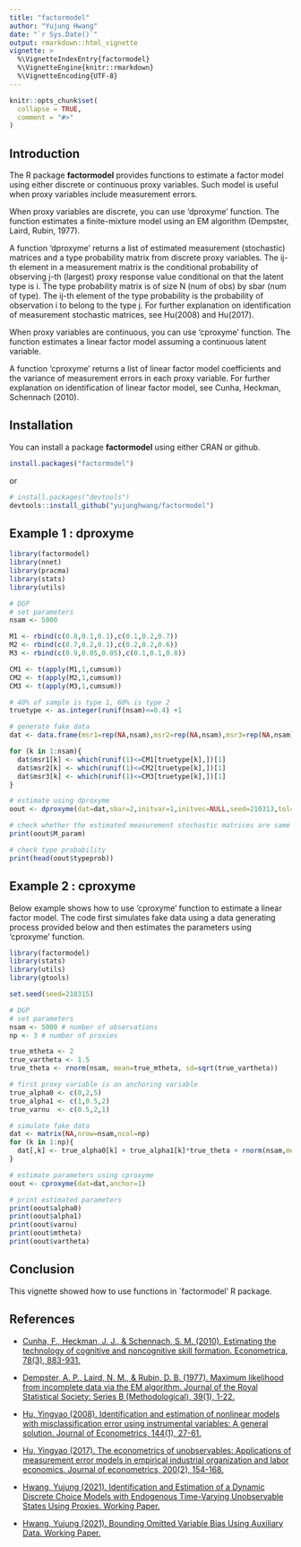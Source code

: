 ```yaml
---
title: "factormodel"
author: "Yujung Hwang"
date: "`r Sys.Date()`"
output: rmarkdown::html_vignette
vignette: > 
  %\VignetteIndexEntry{factormodel}
  %\VignetteEngine{knitr::rmarkdown}
  %\VignetteEncoding{UTF-8}
---
```


```r
knitr::opts_chunk$set(
  collapse = TRUE,
  comment = "#>"
)
```

## Introduction
The R package **factormodel** provides functions to estimate a factor model using either discrete or continuous proxy variables. Such model is useful when proxy variables include measurement errors.

When proxy variables are discrete, you can use 'dproxyme' function. The function estimates a finite-mixture model using an EM algorithm (Dempster, Laird, Rubin, 1977).

A function 'dproxyme' returns a list of estimated measurement (stochastic) matrices and a type probability matrix from discrete proxy variables. The ij-th element in a measurement matrix is the conditional probability of observing j-th (largest) proxy response value conditional on that the latent type is i. The type probability matrix is of size N (num of obs) by sbar (num of type). The ij-th element of the type probability is the probability of observation i to belong to the type j. For further explanation on identification of measurement stochastic matrices, see Hu(2008) and Hu(2017).

When proxy variables are continuous, you can use 'cproxyme' function. The function estimates a linear factor model assuming a continuous latent variable.

A function 'cproxyme' returns a list of linear factor model coefficients and the variance of measurement errors in each proxy variable. For further explanation on identification of linear factor model, see Cunha, Heckman, Schennach (2010).

## Installation
You can install a package **factormodel** using either CRAN or github.

```r
install.packages("factormodel")
```

or

```r
# install.packages("devtools")
devtools::install_github("yujunghwang/factormodel")
```


## Example 1 : dproxyme

```r
library(factormodel)
library(nnet)
library(pracma)
library(stats)
library(utils)

# DGP
# set parameters
nsam <- 5000

M1 <- rbind(c(0.8,0.1,0.1),c(0.1,0.2,0.7))
M2 <- rbind(c(0.7,0.2,0.1),c(0.2,0.2,0.6))
M3 <- rbind(c(0.9,0.05,0.05),c(0.1,0.1,0.8))

CM1 <- t(apply(M1,1,cumsum))
CM2 <- t(apply(M2,1,cumsum))
CM3 <- t(apply(M3,1,cumsum))

# 40% of sample is type 1, 60% is type 2
truetype <- as.integer(runif(nsam)<=0.4) +1

# generate fake data
dat <- data.frame(msr1=rep(NA,nsam),msr2=rep(NA,nsam),msr3=rep(NA,nsam))

for (k in 1:nsam){
  dat$msr1[k] <- which(runif(1)<=CM1[truetype[k],])[1]
  dat$msr2[k] <- which(runif(1)<=CM2[truetype[k],])[1]
  dat$msr3[k] <- which(runif(1)<=CM3[truetype[k],])[1]
}

# estimate using dproxyme
oout <- dproxyme(dat=dat,sbar=2,initvar=1,initvec=NULL,seed=210313,tol=0.005,maxiter=200,miniter=10,minobs=100,maxiter2=1000,trace=FALSE)

# check whether the estimated measurement stochastic matrices are same with the true # measurement stochastic matrices
print(oout$M_param)

# check type probability
print(head(oout$typeprob))
```

## Example 2 : cproxyme

Below example shows how to use 'cproxyme' function to estimate a linear factor model. The code first simulates fake data using a data generating process provided below and then estimates the parameters using 'cproxyme' function.

```r
library(factormodel)
library(stats)
library(utils)
library(gtools)

set.seed(seed=210315)

# DGP
# set parameters
nsam <- 5000 # number of observations
np <- 3 # number of proxies

true_mtheta <- 2
true_vartheta <- 1.5
true_theta <- rnorm(nsam, mean=true_mtheta, sd=sqrt(true_vartheta))

# first proxy variable is an anchoring variable
true_alpha0 <- c(0,2,5)
true_alpha1 <- c(1,0.5,2)
true_varnu  <- c(0.5,2,1)

# simulate fake data
dat <- matrix(NA,nrow=nsam,ncol=np)
for (k in 1:np){
  dat[,k] <- true_alpha0[k] + true_alpha1[k]*true_theta + rnorm(nsam,mean=0,sd=sqrt(true_varnu[k]))
}

# estimate parameters using cproxyme
oout <- cproxyme(dat=dat,anchor=1)

# print estimated parameters
print(oout$alpha0)
print(oout$alpha1)
print(oout$varnu)
print(oout$mtheta)
print(oout$vartheta)
```

## Conclusion
This vignette showed how to use functions in `factormodel' R package. 

## References

* [Cunha, F., Heckman, J. J., & Schennach, S. M. (2010). Estimating the technology of cognitive and noncognitive skill formation. Econometrica, 78(3), 883-931.](https://onlinelibrary.wiley.com/doi/abs/10.3982/ECTA6551?casa_token=MNFL_7OY05UAAAAA:zysMye4e8rFMMDnBzvu9D1LWJ1XFEa9nhQkI0jl6lXWlKsy4xskj6qmrUHFJgNaRxDS1YTlUR8LiOQ)

* [Dempster, A. P., Laird, N. M., & Rubin, D. B. (1977). Maximum likelihood from incomplete data via the EM algorithm. Journal of the Royal Statistical Society: Series B (Methodological), 39(1), 1-22.](https://rss.onlinelibrary.wiley.com/doi/abs/10.1111/j.2517-6161.1977.tb01600.x)

* [Hu, Yingyao (2008). Identification and estimation of nonlinear models with misclassification error using instrumental variables: A general solution. Journal of Econometrics, 144(1), 27-61.](https://www.sciencedirect.com/science/article/pii/S0304407607002436?casa_token=b9ManDs-MlQAAAAA:E02Ae5SIzmrGbIbCAFeSk-BI2pR9ZcZMSc7q28S8VJVDzj0gl-sKOS9fWTklX7nydQixJxMr)

* [Hu, Yingyao (2017). The econometrics of unobservables: Applications of measurement error models in empirical industrial organization and labor economics. Journal of econometrics, 200(2), 154-168.](https://www.sciencedirect.com/science/article/pii/S0304407617300830?casa_token=gGghKpWlo0kAAAAA:4DcT91SeVK56FF1XFsn34pMKnBLv46VBBM3zhBj7Mj4q2q94LSZCMY0LHRtxUHvCma1QVjDV)

* [Hwang, Yujung (2021). Identification and Estimation of a Dynamic Discrete Choice Models with Endogenous Time-Varying Unobservable States Using Proxies. Working Paper.](https://sites.google.com/view/yujunghwang/research?authuser=0)

* [Hwang, Yujung (2021). Bounding Omitted Variable Bias Using Auxiliary Data. Working Paper.](https://sites.google.com/view/yujunghwang/research?authuser=0)

